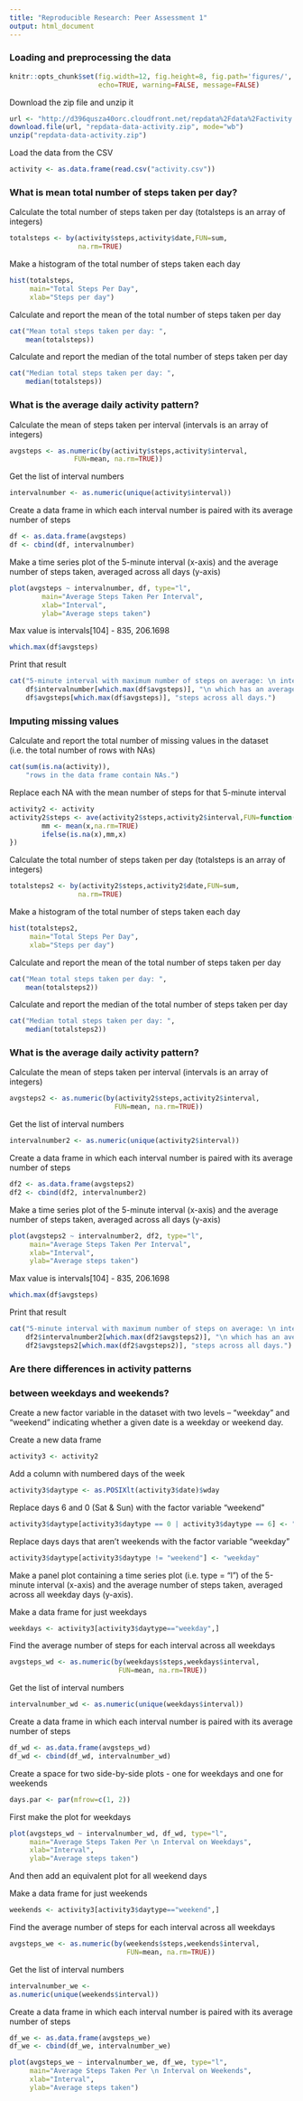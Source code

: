 ```yaml
---
title: "Reproducible Research: Peer Assessment 1"
output: html_document
---
```


### Loading and preprocessing the data
```r
knitr::opts_chunk$set(fig.width=12, fig.height=8, fig.path='figures/',
                      echo=TRUE, warning=FALSE, message=FALSE)
```


Download the zip file and unzip it
```r
url <- "http://d396qusza40orc.cloudfront.net/repdata%2Fdata%2Factivity.zip"
download.file(url, "repdata-data-activity.zip", mode="wb")
unzip("repdata-data-activity.zip")
```

Load the data from the CSV
```r
activity <- as.data.frame(read.csv("activity.csv"))
```

### What is mean total number of steps taken per day?

Calculate the total number of steps taken per day
(totalsteps is an array of integers)
```r
totalsteps <- by(activity$steps,activity$date,FUN=sum, 
                 na.rm=TRUE)
```

Make a histogram of the total number of steps 
taken each day
```r
hist(totalsteps, 
     main="Total Steps Per Day",
     xlab="Steps per day")
```

Calculate and report the mean of the 
total number of steps taken per day
```r
cat("Mean total steps taken per day: ",
    mean(totalsteps))
```

Calculate and report the median of the 
total number of steps taken per day
```r
cat("Median total steps taken per day: ",
    median(totalsteps))
```

### What is the average daily activity pattern?

Calculate the mean of steps taken per interval
(intervals is an array of integers)
```r
avgsteps <- as.numeric(by(activity$steps,activity$interval,
                FUN=mean, na.rm=TRUE))
```

Get the list of interval numbers
```r
intervalnumber <- as.numeric(unique(activity$interval))
```

Create a data frame in which each interval number
is paired with its average number of steps
```r
df <- as.data.frame(avgsteps)
df <- cbind(df, intervalnumber)
```

Make a time series plot of the 5-minute interval
(x-axis) and the average number of steps taken, 
averaged across all days (y-axis)
```r
plot(avgsteps ~ intervalnumber, df, type="l",
        main="Average Steps Taken Per Interval",
        xlab="Interval",
        ylab="Average steps taken")
```

Max value is intervals[104] - 835, 206.1698
```r
which.max(df$avgsteps)
```

Print that result
```r
cat("5-minute interval with maximum number of steps on average: \n interval",
    df$intervalnumber[which.max(df$avgsteps)], "\n which has an average of", 
    df$avgsteps[which.max(df$avgsteps)], "steps across all days.")
```

### Imputing missing values

Calculate and report the total number of missing 
values in the dataset (i.e. the total number of 
rows with NAs)
```r
cat(sum(is.na(activity)), 
    "rows in the data frame contain NAs.")
```

Replace each NA with the mean number of steps
for that 5-minute interval
```r
activity2 <- activity
activity2$steps <- ave(activity2$steps,activity2$interval,FUN=function(x){
        mm <- mean(x,na.rm=TRUE)
        ifelse(is.na(x),mm,x)
})
```

Calculate the total number of steps taken per day
(totalsteps is an array of integers)
```r
totalsteps2 <- by(activity2$steps,activity2$date,FUN=sum, 
                 na.rm=TRUE)
```

Make a histogram of the total number of steps 
taken each day
```r
hist(totalsteps2, 
     main="Total Steps Per Day",
     xlab="Steps per day")
```

Calculate and report the mean of the 
total number of steps taken per day
```r
cat("Mean total steps taken per day: ",
    mean(totalsteps2))
```

Calculate and report the median of the 
total number of steps taken per day
```r
cat("Median total steps taken per day: ",
    median(totalsteps2))
```

### What is the average daily activity pattern?

Calculate the mean of steps taken per interval
(intervals is an array of integers)
```r
avgsteps2 <- as.numeric(by(activity2$steps,activity2$interval,
                          FUN=mean, na.rm=TRUE))
```

Get the list of interval numbers
```r
intervalnumber2 <- as.numeric(unique(activity2$interval))
```

Create a data frame in which each interval number
is paired with its average number of steps
```r
df2 <- as.data.frame(avgsteps2)
df2 <- cbind(df2, intervalnumber2)
```

Make a time series plot of the 5-minute interval
(x-axis) and the average number of steps taken, 
averaged across all days (y-axis)
```r
plot(avgsteps2 ~ intervalnumber2, df2, type="l",
     main="Average Steps Taken Per Interval",
     xlab="Interval",
     ylab="Average steps taken")
```

Max value is intervals[104] - 835, 206.1698
```r
which.max(df$avgsteps)
```

Print that result
```r
cat("5-minute interval with maximum number of steps on average: \n interval",
    df2$intervalnumber2[which.max(df2$avgsteps2)], "\n which has an average of", 
    df2$avgsteps2[which.max(df2$avgsteps2)], "steps across all days.")
```

### Are there differences in activity patterns 
### between weekdays and weekends?

Create a new factor variable in the dataset with 
two levels – “weekday” and “weekend” indicating 
whether a given date is a weekday or weekend day.

Create a new data frame
```r
activity3 <- activity2
```

Add a column with numbered days of the week
```r
activity3$daytype <- as.POSIXlt(activity3$date)$wday
```

Replace days 6 and 0 (Sat & Sun) with the factor
variable "weekend"
```r
activity3$daytype[activity3$daytype == 0 | activity3$daytype == 6] <- "weekend"
```

Replace days days that aren't weekends with 
the factor variable "weekday"
```r
activity3$daytype[activity3$daytype != "weekend"] <- "weekday"
```

Make a panel plot containing a time series plot 
(i.e. type = "l") of the 5-minute interval (x-axis) 
and the average number of steps taken, averaged 
across all weekday days (y-axis).

Make a data frame for just weekdays
```r
weekdays <- activity3[activity3$daytype=="weekday",]
```

Find the average number of steps for each interval
across all weekdays
```r
avgsteps_wd <- as.numeric(by(weekdays$steps,weekdays$interval,
                           FUN=mean, na.rm=TRUE))
```

Get the list of interval numbers
```r
intervalnumber_wd <- as.numeric(unique(weekdays$interval))
```

Create a data frame in which each interval number
is paired with its average number of steps
```r
df_wd <- as.data.frame(avgsteps_wd)
df_wd <- cbind(df_wd, intervalnumber_wd)
```

Create a space for two side-by-side plots - 
one for weekdays and one for weekends
```r
days.par <- par(mfrow=c(1, 2))
```

First make the plot for weekdays
```r
plot(avgsteps_wd ~ intervalnumber_wd, df_wd, type="l",
     main="Average Steps Taken Per \n Interval on Weekdays",
     xlab="Interval",
     ylab="Average steps taken")
```

And then add an equivalent plot for all weekend days

Make a data frame for just weekends
```r
weekends <- activity3[activity3$daytype=="weekend",]
```

Find the average number of steps for each interval
across all weekdays
```r
avgsteps_we <- as.numeric(by(weekends$steps,weekends$interval,
                             FUN=mean, na.rm=TRUE))
```

Get the list of interval numbers
```r
intervalnumber_we <- 
as.numeric(unique(weekends$interval))
```

Create a data frame in which each interval number
is paired with its average number of steps
```r
df_we <- as.data.frame(avgsteps_we)
df_we <- cbind(df_we, intervalnumber_we)

plot(avgsteps_we ~ intervalnumber_we, df_we, type="l",
     main="Average Steps Taken Per \n Interval on Weekends",
     xlab="Interval",
     ylab="Average steps taken")

```
